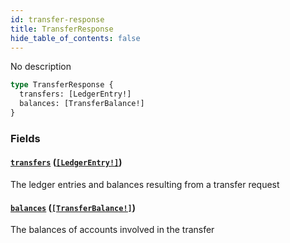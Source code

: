 ```yaml
---
id: transfer-response
title: TransferResponse
hide_table_of_contents: false
---
```



No description

```graphql
type TransferResponse {
  transfers: [LedgerEntry!]
  balances: [TransferBalance!]
}
```


### Fields

#### [`transfers`](#) ([`[LedgerEntry!]`](/docs/testnet/graphql/objects/ledger-entry))

The ledger entries and balances resulting from a transfer request


#### [`balances`](#) ([`[TransferBalance!]`](/docs/testnet/graphql/objects/transfer-balance))

The balances of accounts involved in the transfer




